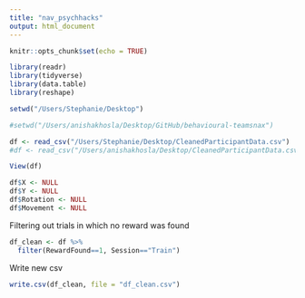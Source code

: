 ```yaml
---
title: "nav_psychhacks"
output: html_document
---
```


```r
knitr::opts_chunk$set(echo = TRUE)
```

```r
library(readr)
library(tidyverse)
library(data.table)
library(reshape)
```

```r
setwd("/Users/Stephanie/Desktop")

#setwd("/Users/anishakhosla/Desktop/GitHub/behavioural-teamsnax")

```

```r
df <- read_csv("/Users/Stephanie/Desktop/CleanedParticipantData.csv")
#df <- read_csv("/Users/anishakhosla/Desktop/CleanedParticipantData.csv")

View(df)
```

```r
df$X <- NULL
df$Y <- NULL
df$Rotation <- NULL
df$Movement <- NULL
```

Filtering out trials in which no reward was found
```r
df_clean <- df %>% 
  filter(RewardFound==1, Session=="Train")
```

Write new csv
```r
write.csv(df_clean, file = "df_clean.csv")
```

